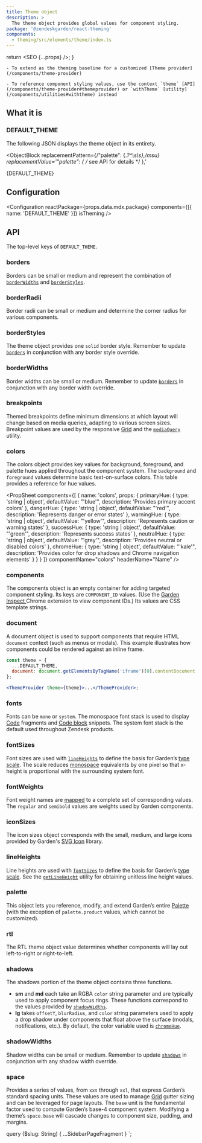 ```yaml
---
title: Theme object
description: >
  The theme object provides global values for component styling.
package: '@zendeskgarden/react-theming'
components:
  - theming/src/elements/theme/index.ts
---
```



  return <SEO {...props} />;
}

<Usage>
  <Use>

    - To extend as the theming baseline for a customized [Theme provider](/components/theme-provider)

  </Use>
  <Misuse>

    - To reference component styling values, use the context `theme` [API](/components/theme-provider#themeprovider) or `withTheme` [utility](/components/utilities#withtheme) instead

  </Misuse>
</Usage>

## What it is

### DEFAULT_THEME

The following JSON displays the theme object in its entirety.


<ObjectBlock
  replacementPattern={/"palette": \{.*?^\s\s\},/msu}
  replacementValue='"palette": { /* see API for details */ },'
>
  {DEFAULT_THEME}
</ObjectBlock>

## Configuration

<Configuration
  reactPackage={props.data.mdx.package}
  components={[{ name: 'DEFAULT_THEME' }]}
  isTheming
/>

## API

The top-level keys of `DEFAULT_THEME`.

### borders

Borders can be small or medium and represent the combination of
[`borderWidths`](#borderwidths) and [`borderStyles`](#borderstyles).

### borderRadii

Border radii can be small or medium and determine the corner radius for
various components.

### borderStyles

The theme object provides one `solid` border style. Remember to update
[`borders`](#borders) in conjunction with any border style override.

### borderWidths

Border widths can be small or medium. Remember to update
[`borders`](#borders) in conjunction with any border width override.

### breakpoints

Themed breakpoints define minimum dimensions at which layout will change
based on media queries, adapting to various screen sizes. Breakpoint values
are used by the responsive [Grid](/components/grid) and the
[`mediaQuery`](/components/utilities#mediaquery) utility.

### colors

The colors object provides key values for background, foreground, and palette
hues applied throughout the component system. The `background` and
`foreground` values determine basic text-on-surface colors. This table
provides a reference for hue values.

<PropSheet
  components={[
    {
      name: 'colors',
      props: {
        primaryHue: {
          type: 'string | object',
          defaultValue: "'blue'",
          description: 'Provides primary accent colors'
        },
        dangerHue: {
          type: 'string | object',
          defaultValue: "'red'",
          description: 'Represents danger or error states'
        },
        warningHue: {
          type: 'string | object',
          defaultValue: "'yellow'",
          description: 'Represents caution or warning states'
        },
        successHue: {
          type: 'string | object',
          defaultValue: "'green'",
          description: 'Represents success states'
        },
        neutralHue: {
          type: 'string | object',
          defaultValue: "'grey'",
          description: 'Provides neutral or disabled colors'
        },
        chromeHue: {
          type: 'string | object',
          defaultValue: "'kale'",
          description: 'Provides color for drop shadows and Chrome navigation elements'
        }
      }
    }
  ]}
  componentName="colors"
  headerName="Name"
/>

### components

The components object is an empty container for adding targeted component
styling. Its keys are `COMPONENT_ID` values. (Use the [Garden Inspect
](https://chrome.google.com/webstore/detail/zendesk-garden-inspect/gegnmdnjkodmkohdbljgjpaifiphnjig)
Chrome extension to view component IDs.) Its values are CSS template strings.

### document

A document object is used to support components that require HTML `document`
context (such as menus or modals). This example illustrates how components
could be rendered against an inline frame.

```jsx
const theme = {
  ...DEFAULT_THEME,
  document: document.getElementsByTagName('iframe')[0].contentDocument
};

<ThemeProvider theme={theme}>...</ThemeProvider>;
```

### fonts

Fonts can be `mono` or `system`. The monospace font stack is used to display
[Code](/components/code) fragments and [Code block](/components/code-block)
snippets. The system font stack is the default used throughout Zendesk
products.

### fontSizes

Font sizes are used with [`lineHeights`](#lineheights) to define the basis
for Garden’s [type scale](/components/typography#type-scale). The scale
reduces [monospace](/components/typography#font-modifiers) equivalents by one
pixel so that x-height is proportional with the surrounding system font.

### fontWeights

Font weight names are
[mapped](https://developer.mozilla.org/en-US/docs/Web/CSS/font-weight#Common_weight_name_mapping)
to a complete set of corresponding values. The `regular` and `semibold`
values are weights used by Garden components.

### iconSizes

The icon sizes object corresponds with the small, medium, and large icons
provided by Garden's [SVG Icon](/design/icons#installation) library.

### lineHeights

Line heights are used with [`fontSizes`](#fontsizes) to define the basis for
Garden’s [type scale](/components/typography#type-scale). See the
[`getLineHeight`](/components/utilities#getlineheight) utility for obtaining
unitless line height values.

### palette

This object lets you reference, modify, and extend Garden’s entire
[Palette](/components/palette) (with the exception of `palette.product`
values, which cannot be customized).

### rtl

The RTL theme object value determines whether components will lay out
left-to-right or right-to-left.

### shadows

The shadows portion of the theme object contains three functions.

- **sm** and **md** each take an RGBA `color` string parameter and are typically used
  to apply component focus rings. These functions correspond to the values
  provided by [`shadowWidths`](#shadowwidths).
- **lg** takes `offsetY`, `blurRadius`, and `color` string parameters used to
  apply a drop shadow under components that float above the surface (modals,
  notifications, etc.). By default, the color variable used is
  [`chromeHue`](#colors).

### shadowWidths

Shadow widths can be small or medium. Remember to update
[`shadows`](#shadows) in conjunction with any shadow width override.

### space

Provides a series of values, from `xxs` through `xxl`, that express Garden’s
standard spacing units. These values are used to manage
[Grid](/components/grid) gutter sizing and can be leveraged for page layouts.
The `base` unit is the fundamental factor used to compute Garden’s base-4
component system. Modifying a theme’s `space.base` will cascade changes to
component size, padding, and margins.


  query ($slug: String) {
    ...SidebarPageFragment
  }
`;
